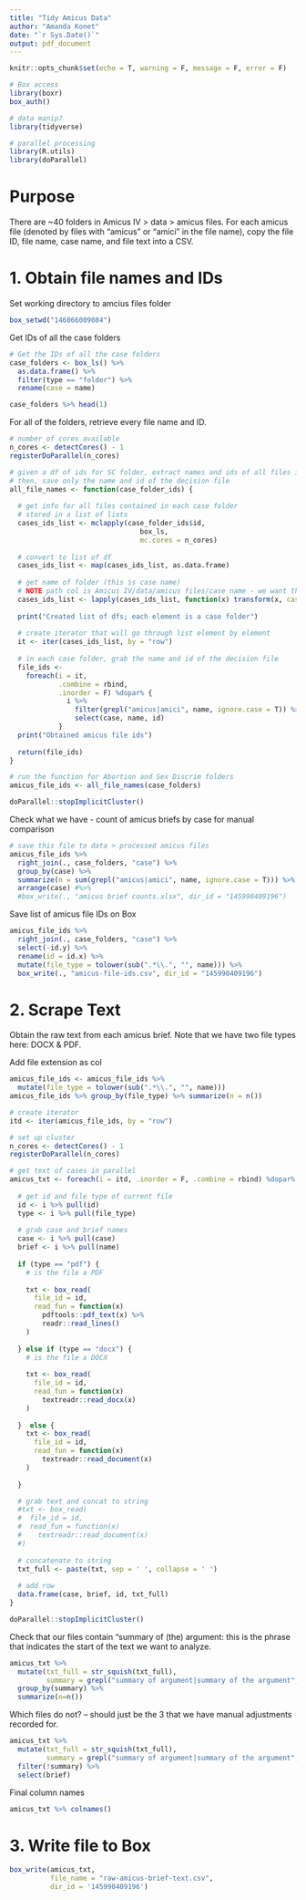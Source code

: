 ```yaml
---
title: "Tidy Amicus Data"
author: "Amanda Konet"
date: "`r Sys.Date()`"
output: pdf_document
---
```


```r
knitr::opts_chunk$set(echo = T, warning = F, message = F, error = F)

# Box access
library(boxr)
box_auth()

# data manip?
library(tidyverse)

# parallel processing
library(R.utils)
library(doParallel)
```

# Purpose

There are ~40 folders in Amicus IV > data > amicus files. For each amicus file (denoted by files with "amicus" or "amici" in the file name), copy the file ID, file name, case name, and file text into a CSV.


# 1. Obtain file names and IDs

Set working directory to amcius files folder

```r
box_setwd("146066009084")
```

Get IDs of all the case folders

```r
# Get the IDs of all the case folders 
case_folders <- box_ls() %>%
  as.data.frame() %>% 
  filter(type == "folder") %>% 
  rename(case = name)

case_folders %>% head(1)
```

For all of the folders, retrieve every file name and ID. 

```r
# number of cores available
n_cores <- detectCores() - 1
registerDoParallel(n_cores)

# given a df of ids for SC folder, extract names and ids of all files in case folder
# then, save only the name and id of the decision file
all_file_names <- function(case_folder_ids) {
  
  # get info for all files contained in each case folder
  # stored in a list of lists
  cases_ids_list <- mclapply(case_folder_ids$id,
                                box_ls,
                                mc.cores = n_cores)
  
  # convert to list of df
  cases_ids_list <- map(cases_ids_list, as.data.frame)
  
  # get name of folder (this is case name)
  # NOTE path col is Amicus IV/data/amicus files/case name - we want the last bit "case name"
  cases_ids_list <- lapply(cases_ids_list, function(x) transform(x, case = sub(".*/", "", path)))
  
  print("Created list of dfs; each element is a case folder")
  
  # create iterator that will go through list element by element
  it <- iter(cases_ids_list, by = "row")
  
  # in each case folder, grab the name and id of the decision file
  file_ids <-
    foreach(i = it,
            .combine = rbind,
            .inorder = F) %dopar% {
              i %>%
                filter(grepl("amicus|amici", name, ignore.case = T)) %>%
                select(case, name, id)
            }
  print("Obtained amicus file ids")
  
  return(file_ids)
}

# run the function for Abortion and Sex Discrim folders
amicus_file_ids <- all_file_names(case_folders)

doParallel::stopImplicitCluster()
```


Check what we have - count of amicus briefs by case for manual comparison

```r
# save this file to data > processed amicus files
amicus_file_ids %>% 
  right_join(., case_folders, "case") %>% 
  group_by(case) %>% 
  summarize(n = sum(grepl("amicus|amici", name, ignore.case = T))) %>% 
  arrange(case) #%>% 
  #box_write(., "amicus brief counts.xlsx", dir_id = "145990409196")
```

Save list of amicus file IDs on Box

```r
amicus_file_ids %>% 
  right_join(., case_folders, "case") %>% 
  select(-id.y) %>% 
  rename(id = id.x) %>% 
  mutate(file_type = tolower(sub(".*\\.", "", name))) %>% 
  box_write(., "amicus-file-ids.csv", dir_id = "145990409196")
```


# 2. Scrape Text

Obtain the raw text from each amicus brief. Note that we have two file types here: DOCX & PDF.

Add file extension as col

```r
amicus_file_ids <- amicus_file_ids %>% 
  mutate(file_type = tolower(sub(".*\\.", "", name))) 
amicus_file_ids %>% group_by(file_type) %>% summarize(n = n())
```


```r
# create iterator 
itd <- iter(amicus_file_ids, by = "row")

# set up cluster
n_cores <- detectCores() - 1
registerDoParallel(n_cores)

# get text of cases in parallel
amicus_txt <- foreach(i = itd, .inorder = F, .combine = rbind) %dopar% {
  
  # get id and file type of current file
  id <- i %>% pull(id)
  type <- i %>% pull(file_type)
  
  # grab case and brief names
  case <- i %>% pull(case)
  brief <- i %>% pull(name)
  
  if (type == "pdf") {
    # is the file a PDF
    
    txt <- box_read(
      file_id = id,
      read_fun = function(x)
        pdftools::pdf_text(x) %>%
        readr::read_lines()
    )
    
  } else if (type == "docx") {
    # is the file a DOCX
    
    txt <- box_read(
      file_id = id,
      read_fun = function(x)
        textreadr::read_docx(x)
    )
    
  }  else {
    txt <- box_read(
      file_id = id,
      read_fun = function(x)
        textreadr::read_document(x)
    )
    
  }

  # grab text and concat to string
  #txt <- box_read(
  #  file_id = id,
  #  read_fun = function(x)
  #    textreadr::read_document(x)
  #)
  
  # concatenate to string
  txt_full <- paste(txt, sep = ' ', collapse = ' ')
  
  # add row
  data.frame(case, brief, id, txt_full)
}

doParallel::stopImplicitCluster()
```

Check that our files contain "summary of (the) argument: this is the phrase that indicates the start of the text we want to analyze.

```r
amicus_txt %>% 
  mutate(txt_full = str_squish(txt_full),
         summary = grepl("summary of argument|summary of the argument", txt_full, ignore.case = T)) %>%
  group_by(summary) %>% 
  summarize(n=n())
```

Which files do not? -- should just be the 3 that we have manual adjustments recorded for.

```r
amicus_txt %>% 
  mutate(txt_full = str_squish(txt_full),
         summary = grepl("summary of argument|summary of the argument", txt_full, ignore.case = T)) %>%
  filter(!summary) %>% 
  select(brief)
```

Final column names

```r
amicus_txt %>% colnames()
```


# 3. Write file to Box

```r
box_write(amicus_txt,
          file_name = "raw-amicus-brief-text.csv",
          dir_id = '145990409196')
```

